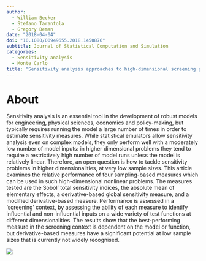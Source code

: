 ```yaml
---
author:
  - William Becker
  - Stefano Tarantola
  - Gregory Deman
date: "2018-04-04"
doi: "10.1080/00949655.2018.1450876"
subtitle: Journal of Statistical Computation and Simulation
categories:
  - Sensitivity analysis
  - Monte Carlo
title: "Sensitivity analysis approaches to high-dimensional screening problems at low sample size"
---
```


# About

Sensitivity analysis is an essential tool in the development of robust models for engineering, physical sciences, economics and policy-making, but typically requires running the model a large number of times in order to estimate sensitivity measures. While statistical emulators allow sensitivity analysis even on complex models, they only perform well with a moderately low number of model inputs: in higher dimensional problems they tend to require a restrictively high number of model runs unless the model is relatively linear. Therefore, an open question is how to tackle sensitivity problems in higher dimensionalities, at very low sample sizes. This article examines the relative performance of four sampling-based measures which can be used in such high-dimensional nonlinear problems. The measures tested are the Sobol' total sensitivity indices, the absolute mean of elementary effects, a derivative-based global sensitivity measure, and a modified derivative-based measure. Performance is assessed in a ‘screening’ context, by assessing the ability of each measure to identify influential and non-influential inputs on a wide variety of test functions at different dimensionalities. The results show that the best-performing measure in the screening context is dependent on the model or function, but derivative-based measures have a significant potential at low sample sizes that is currently not widely recognised.

![](featured.jpg)
